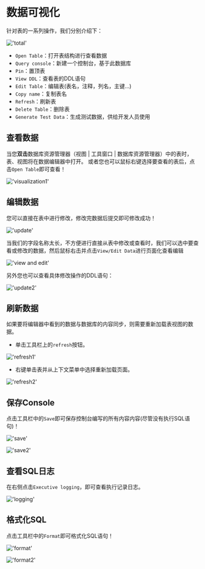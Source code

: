 # 数据可视化

针对表的一系列操作，我们分别介绍下：

!['total'](/image/connection-manage/total.png)

- `Open Table`：打开表结构进行查看数据
- `Query console`：新建一个控制台，基于此数据库
- `Pin`：置顶表
- `View DDL`：查看表的DDL语句
- `Edit Table`：编辑表(表名，注释，列名，主键...)
- `Copy name`：复制表名
- `Refresh`：刷新表
- `Delete Table`：删除表
- `Generate Test Data`：生成测试数据，供给开发人员使用

## 查看数据

当您**双击**数据库资源管理器（视图 | 工具窗口 | 数据库资源管理器）中的表时，表、视图将在数据编辑器中打开。
或者您也可以鼠标右键选择要查看的表后，点击`Open Table`即可查看！

!['visualization1'](/image/connection-manage/visualization1.png)

## 编辑数据

您可以直接在表中进行修改，修改完数据后提交即可修改成功！

!['update'](/image/connection-manage/directUpdate.png)

当我们的字段名称太长，不方便进行直接从表中修改或查看时，我们可以选中要查看或修改的数据，然后鼠标右击并点击`View/Edit Data`进行页面化查看编辑

!['view and edit'](/image/connection-manage/VE_data.png)

另外您也可以查看具体修改操作的DDL语句：

!['update2'](/image/connection-manage/update2.png)


## 刷新数据

如果要将编辑器中看到的数据与数据库的内容同步，则需要重新加载表视图的数据。

- 单击工具栏上的`refresh`按钮。

!['refresh1'](/image/connection-manage/refresh1.png)

- 右键单击表并从上下文菜单中选择重新加载页面。

!['refresh2'](/image/connection-manage/refresh2.png)

## 保存Console

点击工具栏中的`Save`即可保存控制台编写的所有内容内容(尽管没有执行SQL语句)！

!['save'](/image/connection-manage/save.png)

!['save2'](/image/connection-manage/save2.png)

## 查看SQL日志

在右侧点击`Executive logging`，即可查看执行记录日志。

!['logging'](/image/connection-manage/logging.png)

## 格式化SQL

点击工具栏中的`Format`即可格式化SQL语句！

!['format'](/image/connection-manage/format.png)

!['format2'](/image/connection-manage/format2.png)


